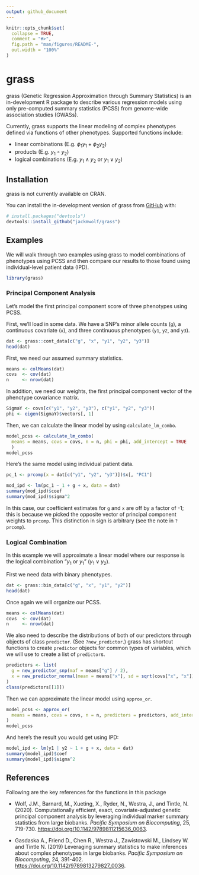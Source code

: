 ```yaml
---
output: github_document
---
```


<!-- README.md is generated from README.Rmd. Please edit that file -->

```r
knitr::opts_chunk$set(
  collapse = TRUE,
  comment = "#>",
  fig.path = "man/figures/README-",
  out.width = "100%"
)
```
# grass

<!-- badges: start -->
<!-- badges: end -->

grass (Genetic Regression Approximation through Summary Statistics) is an in-development R package to describe various regression models using only pre-computed summary statistics (PCSS) from genome-wide association studies (GWASs).

Currently, grass supports the linear modeling of complex phenotypes defined via functions of other phenotypes.
Supported functions include:

* linear combinations (E.g. $\phi_1y_1 + \phi_2y_2$)
* products (E.g. $y_1\circ y_2$)
* logical combinations (E.g. $y_1\wedge y_2$ or $y_1\vee y_2$)

## Installation

grass is not currently available on CRAN.

You can install the in-development version of grass from [GitHub](https://github.com/) with:

``` r
# install.packages("devtools")
devtools::install_github("jackmwolf/grass")
```
## Examples

We will walk through two examples using grass to model combinations of phenotypes using PCSS and then compare our results to those found using individual-level patient data (IPD).

```r
library(grass)
```


### Principal Component Analysis

Let's model the first principal component score of three phenotypes using PCSS.

First, we'll load in some data. We have a SNP's minor allele counts (`g`), a continuous covariate (`x`), and three continuous phenotypes (`y1`, `y2`, and `y3`).

```r
dat <- grass::cont_data[c("g", "x", "y1", "y2", "y3")]
head(dat)
```

First, we need our assumed summary statistics. 

```r
means <- colMeans(dat)
covs  <- cov(dat)
n     <- nrow(dat)
```

In addition, we need our weights, the first principal component vector of the phenotype covariance matrix.

```r
SigmaY <- covs[c("y1", "y2", "y3"), c("y1", "y2", "y3")]
phi <- eigen(SigmaY)$vectors[, 1]
```

Then, we can calculate the linear model by using `calculate_lm_combo`.

```r
model_pcss <- calculate_lm_combo(
  means = means, covs = covs, n = n, phi = phi, add_intercept = TRUE
  )
model_pcss
```

Here's the same model using individual patient data. 

```r
pc_1 <- prcomp(x = dat[c("y1", "y2", "y3")])$x[, "PC1"]

mod_ipd <- lm(pc_1 ~ 1 + g + x, data = dat)
summary(mod_ipd)$coef
summary(mod_ipd)$sigma^2
```

In this case, our coefficient estimates for `g` and `x` are off by a factor of -1; this is because we picked the opposite vector of principal component weights to `prcomp`.
This distinction in sign is arbitrary (see the note in `?prcomp`).

### Logical Combination

In this example we will approximate a linear model where our response is the logical combination "$y_1$ or $y_1$" ($y_1\vee y_2$).

First we need data with binary phenotypes.

```r
dat <- grass::bin_data[c("g", "x", "y1", "y2")]
head(dat)
```

Once again we will organize our PCSS.

```r
means <- colMeans(dat)
covs  <- cov(dat)
n     <- nrow(dat)
```

We also need to describe the distributions of both of our predictors through objects of class `predictor`. 
(See `?new_predictor`.)
grass has shortcut functions to create `predictor` objects for common types of variables, which we will use to create a list of `predictor`s.

```r
predictors <- list(
  g = new_predictor_snp(maf = means["g"] / 2),
  x = new_predictor_normal(mean = means["x"], sd = sqrt(covs["x", "x"]))
)
class(predictors[[1]])
```

Then we can approximate the linear model using `approx_or`.

```r
model_pcss <- approx_or(
  means = means, covs = covs, n = n, predictors = predictors, add_intercept = TRUE
)
model_pcss
```

And here's the result you would get using IPD:

```r
model_ipd <- lm(y1 | y2 ~ 1 + g + x, data = dat)
summary(model_ipd)$coef
summary(model_ipd)$sigma^2
```


## References
Following are the key references for the functions in this package

* Wolf, J.M., Barnard, M., Xueting, X., Ryder, N., Westra, J., and Tintle, N. 
  (2020). Computationally efficient, exact, covariate-adjusted genetic principal
  component analysis by leveraging individual marker summary statistics from 
  large biobanks. *Pacific Symposium on Biocomputing*, 25, 719-730. 
  [https://doi.org/10.1142/9789811215636_0063](https://doi.org/10.1142/9789811215636_0063).
  
* Gasdaska A., Friend D., Chen R., Westra J., Zawistowski M., Lindsey W. and 
  Tintle N. (2019) Leveraging summary statistics to make inferences about 
  complex phenotypes in large biobanks. *Pacific Symposium on Biocomputing*, 24, 
  391-402.
  [https://doi.org/10.1142/9789813279827_0036](https://doi.org/10.1142/9789813279827_0036).
